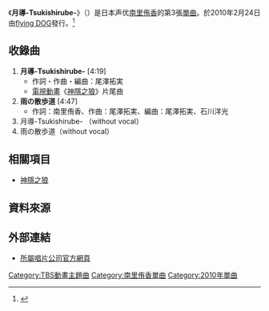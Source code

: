 {{primarysources|time=2019-09-17}}
{{Infobox Single 
| Name           = 月導-Tsukishirube- 
| Artist         = [[南里侑香|南里侑香]]
| Cover          = 月導-Tsukishirube-.png
| Album          =
| A-side         =  
| B-side         = 雨の散歩道
| Released       = 2010年2月24日
| Format         = [[單曲|單曲]]
| Recorded       = 
| Genre          = [[J-POP|J-POP]]（[[動畫歌曲|動畫歌曲]]）
| Length         = 18分10秒
| Label          = [[flying_DOG|flying DOG]]
| Writer         = 尾澤拓実<br/>南里侑香
| Producer       =
| Certification  =
| Chart position = * 週間最高順位36位（[[Oricon|Oricon]]）
| Last single    = [[オデッセイ_(南里侑香の曲)|オデッセイ]] <br/> （2009年）
| This single    = '''月導-Tsukishirube-''' <br/> （2010年）
| Next single    = 
}}
《'''月導-Tsukishirube-'''》（{{lang-ja|月導-Tsukishirube-}}）是日本声优[[南里侑香|南里侑香]]的第3張[[單曲|單曲]]。於2010年2月24日由[[flying_DOG|flying DOG]]發行。<ref>{{Cite web |url=http://www.jvcmusic.co.jp/-/Artist/A019350.html |title=存档副本 |access-date=2010-03-17 |archive-date=2010-11-16 |archive-url=https://web.archive.org/web/20101116144509/http://www.jvcmusic.co.jp/-/Artist/A019350.html |dead-url=no }}</ref>

== 收錄曲 ==
# '''月導-Tsukishirube-''' [4:19] 
#* 作詞・作曲・編曲：尾澤拓実 
#* [[電視動畫|電視動畫]]《[[神隱之狼|神隱之狼]]》片尾曲
# '''雨の散歩道''' [4:47] 
#* 作詞：南里侑香、作曲：尾澤拓実、編曲：尾澤拓実、石川洋光 
# 月導-Tsukishirube- （without vocal）
# 雨の散歩道（without vocal）

== 相關項目 ==
* [[神隱之狼|神隱之狼]]

==資料來源==
<references />

== 外部連結 ==
* {{ja}}[http://www.jvcmusic.co.jp/nanri-yuuka/ 所屬唱片公司官方網頁] {{Wayback|url=http://www.jvcmusic.co.jp/nanri-yuuka/ |date=20100209031716 }}

{{Single-stub}}
{{DEFAULTSORT:Tsukishirube}}
[[Category:TBS動畫主題曲|Category:TBS動畫主題曲]]
[[Category:南里侑香單曲|Category:南里侑香單曲]]
[[Category:2010年單曲|Category:2010年單曲]]